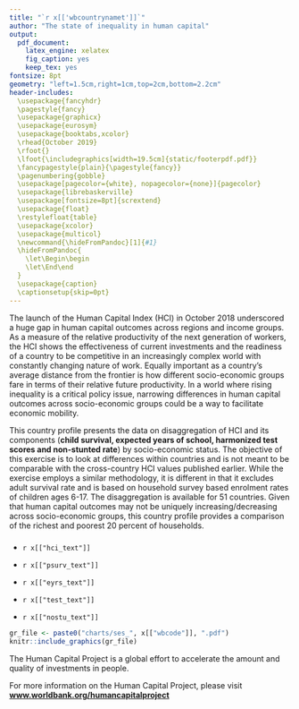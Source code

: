 ---
title: "`r x[['wbcountrynamet']]`"
author: "The state of inequality in human capital"
output: 
  pdf_document:
    latex_engine: xelatex
    fig_caption: yes
    keep_tex: yes
fontsize: 8pt
geometry: "left=1.5cm,right=1cm,top=2cm,bottom=2.2cm"
header-includes: 
  \usepackage{fancyhdr} 
  \pagestyle{fancy}
  \usepackage{graphicx} 
  \usepackage{eurosym} 
  \usepackage{booktabs,xcolor}
  \rhead{October 2019}
  \rfoot{}  
  \lfoot{\includegraphics[width=19.5cm]{static/footerpdf.pdf}} 
  \fancypagestyle{plain}{\pagestyle{fancy}} 
  \pagenumbering{gobble}
  \usepackage[pagecolor={white}, nopagecolor={none}]{pagecolor}
  \usepackage{librebaskerville}
  \usepackage[fontsize=8pt]{scrextend}
  \usepackage{float}
  \restylefloat{table}
  \usepackage{xcolor}
  \usepackage{multicol}
  \newcommand{\hideFromPandoc}[1]{#1}
  \hideFromPandoc{
    \let\Begin\begin
    \let\End\end
  }
  \usepackage{caption}
  \captionsetup{skip=0pt}    
---

\definecolor{bondiblue}{rgb}{0.0, 0.58, 0.71}
\newcommand\boldblue[1]{\textcolor{bondiblue}{\textbf{#1}}}

The launch of the Human Capital Index (HCI) in October 2018 underscored a huge gap in human capital outcomes across regions and income groups. As a measure of the relative productivity of the next generation of workers, the HCI shows the effectiveness of current investments and the readiness of a country to be competitive in an increasingly complex world with constantly changing nature of work. Equally important as a country's average distance from the frontier is how different socio-economic groups fare in terms of their relative future productivity. In a world where rising inequality is a critical policy issue, narrowing differences in human capital outcomes across socio-economic groups could be a way to facilitate economic mobility.

This country profile presents the data on disaggregation of HCI and its components (**child survival, expected years of school, harmonized test scores and non-stunted rate**) by socio-economic status. The objective of this exercise is to look at differences within countries and is not meant to be comparable with the cross-country HCI values published earlier. While the exercise employs a similar methodology, it is different in that it excludes adult survival rate and is based on household survey based enrolment rates of children ages 6-17. The disaggregation is available for 51 countries. Given that human capital outcomes may not be uniquely increasing/decreasing across socio-economic groups, this country profile provides a comparison of the richest and poorest 20 percent of households.  

\Begin{multicols}{2}

### \boldblue{H\small{OW DOES THE POOREST 20 PERCENT FARE COMPARED TO THE RICHEST?}}###


* `r x[["hci_text"]]`

* `r x[["psurv_text"]]`

* `r x[["eyrs_text"]]`

* `r x[["test_text"]]`

* `r x[["nostu_text"]]`


```{r out.width = "100%", fig.align = "right", echo=FALSE}
gr_file <- paste0("charts/ses_", x[["wbcode"]], ".pdf")
knitr::include_graphics(gr_file)
```


\noindent\rule{9cm}{0.4pt}
The Human Capital Project is a global effort to accelerate the amount and quality of investments in people. 
&nbsp;


For more information on the Human Capital Project, please visit **[www.worldbank.org/humancapitalproject](https://www.worldbank.org/humancapitalproject)**

\begin{table}[H]
\begin{tabular}{ll}
\includegraphics[width=0.5cm]{static/twitter.png} & \#\textbf{invest}inPeople   \\
\end{tabular}
\end{table}



\End{multicols}
